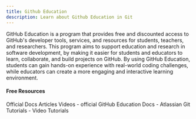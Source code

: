 ```yaml
---
title: Github Education
description: Learn about Github Education in Git
---
```

GitHub Education is a program that provides free and discounted access to GitHub's developer tools, services, and resources for students, teachers, and researchers. This program aims to support education and research in software development, by making it easier for students and educators to learn, collaborate, and build projects on GitHub. By using GitHub Education, students can gain hands-on experience with real-world coding challenges, while educators can create a more engaging and interactive learning environment.

#### Free Resources

<Tabs defaultValue="official">
<TabsList>
<TabsTrigger value="official">Official Docs</TabsTrigger>
<TabsTrigger value="article">Articles</TabsTrigger>
<TabsTrigger value="video">Videos</TabsTrigger>
</TabsList>

<TabsContent value="official">
<Note type="note" title="official">
- <Link href="https://education.github.com/">official GitHub Education Docs</Link>
</Note>
</TabsContent>
<TabsContent value="article">
<Note type="note" title="article">
- <Link href="https://www.atlassian.com/git/tutorials">Atlassian Git Tutorials</Link>
</Note>
</TabsContent>
<TabsContent value="video">
<Note type="note" title="video">
- <Link href="https://www.youtube.com/results?search_query=git+github-education+tutorial">Video Tutorials</Link>
</Note>
</TabsContent>
</Tabs>
